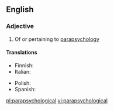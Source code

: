 ==English==

===Adjective===
{{en-adj|-}}

# Of or pertaining to [[parapsychology]]

====Translations====
{{trans-top|of or pertaining to parapsychology}}
* Finnish: {{t|fi|parapsykologinen}}
* Italian: {{t|it|parapsicologico|m}}
{{trans-mid}}
* Polish: {{t|pl|parapsychologiczny|m}}
* Spanish: {{t|es|parapsicológico|m}}
{{trans-bottom}}

[[pl:parapsychological]]
[[vi:parapsychological]]